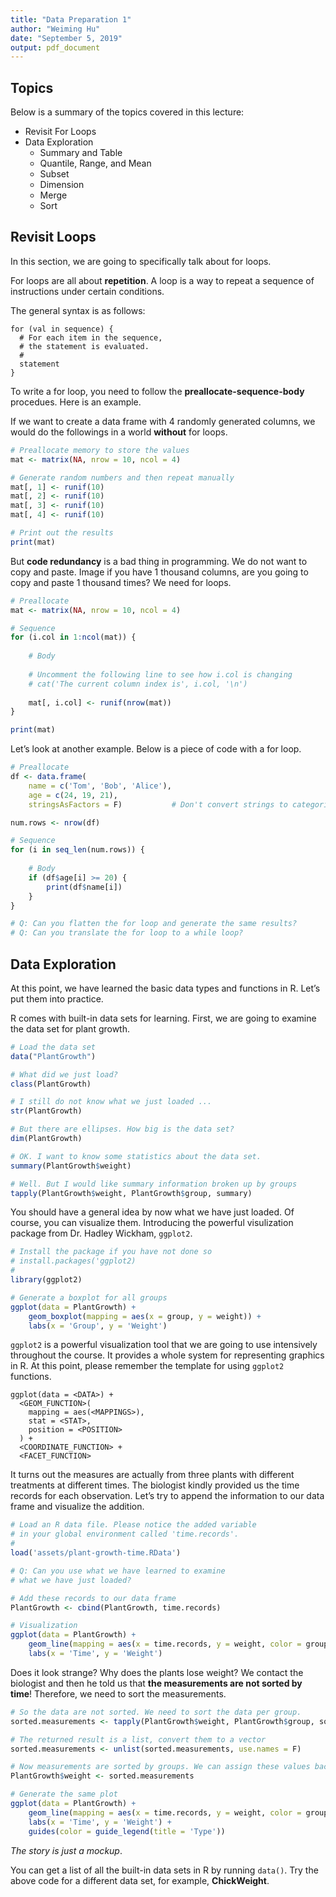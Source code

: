 ```yaml
---
title: "Data Preparation 1"
author: "Weiming Hu"
date: "September 5, 2019"
output: pdf_document
---
```


## Topics

Below is a summary of the topics covered in this lecture:

- Revisit For Loops
- Data Exploration
	- Summary and Table
	- Quantile, Range, and Mean
	- Subset
	- Dimension
	- Merge
	- Sort

## Revisit Loops

In this section, we are going to specifically talk about for loops.

For loops are all about **repetition**. A loop is a way to repeat a sequence of instructions under certain conditions.

The general syntax is as follows:

```
for (val in sequence) {
  # For each item in the sequence,
  # the statement is evaluated.
  #
  statement
}
```

To write a for loop, you need to follow the **preallocate-sequence-body** procedues. Here is an example.

If we want to create a data frame with 4 randomly generated columns, we would do the followings in a world **without** for loops.

```r
# Preallocate memory to store the values
mat <- matrix(NA, nrow = 10, ncol = 4)

# Generate random numbers and then repeat manually
mat[, 1] <- runif(10)
mat[, 2] <- runif(10)
mat[, 3] <- runif(10)
mat[, 4] <- runif(10)

# Print out the results
print(mat)
```

But **code redundancy** is a bad thing in programming. We do not want to copy and paste. Image if you have 1 thousand columns, are you going to copy and paste 1 thousand times? We need for loops.

```r
# Preallocate
mat <- matrix(NA, nrow = 10, ncol = 4)

# Sequence
for (i.col in 1:ncol(mat)) {
	
	# Body
	
	# Uncomment the following line to see how i.col is changing
	# cat('The current column index is', i.col, '\n')
	
	mat[, i.col] <- runif(nrow(mat))
}

print(mat)
```

Let's look at another example. Below is a piece of code with a for loop.

```r
# Preallocate
df <- data.frame(
	name = c('Tom', 'Bob', 'Alice'),
	age = c(24, 19, 21),
	stringsAsFactors = F)           # Don't convert strings to categories

num.rows <- nrow(df)

# Sequence
for (i in seq_len(num.rows)) {
	
	# Body
	if (df$age[i] >= 20) {
		print(df$name[i])
	}
}

# Q: Can you flatten the for loop and generate the same results?
# Q: Can you translate the for loop to a while loop?
```

## Data Exploration

At this point, we have learned the basic data types and functions in R. Let's put them into practice.

R comes with built-in data sets for learning. First, we are going to examine the data set for plant growth.

```r
# Load the data set
data("PlantGrowth")

# What did we just load?
class(PlantGrowth)

# I still do not know what we just loaded ...
str(PlantGrowth)

# But there are ellipses. How big is the data set?
dim(PlantGrowth)

# OK. I want to know some statistics about the data set.
summary(PlantGrowth$weight)

# Well. But I would like summary information broken up by groups
tapply(PlantGrowth$weight, PlantGrowth$group, summary)
```

You should have a general idea by now what we have just loaded. Of course, you can visualize them. Introducing the powerful visulization package from Dr. Hadley Wickham, `ggplot2`. 

```r
# Install the package if you have not done so
# install.packages('ggplot2)
#
library(ggplot2)

# Generate a boxplot for all groups
ggplot(data = PlantGrowth) +
	geom_boxplot(mapping = aes(x = group, y = weight)) +
	labs(x = 'Group', y = 'Weight')
```

`ggplot2` is a powerful visualization tool that we are going to use intensively throughout the course. It provides a whole system for representing graphics in R. At this point, please remember the template for using `ggplot2` functions.

```
ggplot(data = <DATA>) + 
  <GEOM_FUNCTION>(
    mapping = aes(<MAPPINGS>),
    stat = <STAT>, 
    position = <POSITION>
  ) +
  <COORDINATE_FUNCTION> +
  <FACET_FUNCTION>
```

It turns out the measures are actually from three plants with different treatments at different times. The biologist kindly provided us the time records for each observation. Let's try to append the information to our data frame and visualize the addition.

```r
# Load an R data file. Please notice the added variable
# in your global environment called 'time.records'.
# 
load('assets/plant-growth-time.RData')

# Q: Can you use what we have learned to examine 
# what we have just loaded?

# Add these records to our data frame
PlantGrowth <- cbind(PlantGrowth, time.records)

# Visualization
ggplot(data = PlantGrowth) +
	geom_line(mapping = aes(x = time.records, y = weight, color = group)) +
	labs(x = 'Time', y = 'Weight')
```

Does it look strange? Why does the plants lose weight? We contact the biologist and then he told us that **the measurements are not sorted by time**! Therefore, we need to sort the measurements.

```r
# So the data are not sorted. We need to sort the data per group.
sorted.measurements <- tapply(PlantGrowth$weight, PlantGrowth$group, sort)

# The returned result is a list, convert them to a vector
sorted.measurements <- unlist(sorted.measurements, use.names = F)

# Now measurements are sorted by groups. We can assign these values back
PlantGrowth$weight <- sorted.measurements

# Generate the same plot
ggplot(data = PlantGrowth) +
	geom_line(mapping = aes(x = time.records, y = weight, color = group)) +
	labs(x = 'Time', y = 'Weight') +
	guides(color = guide_legend(title = 'Type'))
```

*The story is just a mockup*.

You can get a list of all the built-in data sets in R by running `data()`. Try the above code for a different data set, for example, **ChickWeight**.

